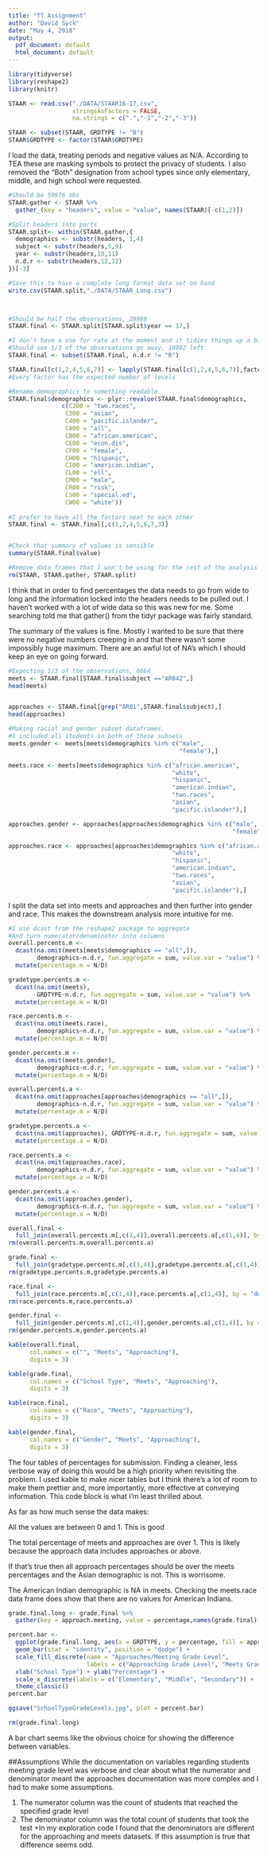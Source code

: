 ```yaml
---
title: "TT Assignment"
author: "David Syck"
date: "May 4, 2018"
output:
  pdf_document: default
  html_document: default
---
```

```r
library(tidyverse)
library(reshape2)
library(knitr)
```

```r
STAAR <- read.csv("./DATA/STAAR16-17.csv", 
                  stringsAsFactors = FALSE, 
                  na.strings = c(".","-1","-2","-3"))

STAAR <- subset(STAAR, GRDTYPE != "B")
STAAR$GRDTYPE <- factor(STAAR$GRDTYPE)
```
I load the data, treating periods and negative values as N/A. According to TEA these are masking symbols to protect the privacy of students. I also removed the "Both" designation from school types since only elementary, middle, and high school were requested.



```r
#Should be 59976 obs
STAAR.gather <- STAAR %>%
  gather_(key = "headers", value = "value", names(STAAR)[-c(1,2)])

#Split headers into parts
STAAR.split<- within(STAAR.gather,{
  demographics <- substr(headers, 1,4)
  subject <- substr(headers,5,9)
  year <- substr(headers,10,11)
  n.d.r <- substr(headers,12,12)
})[-3]

#Save this to have a complete long format data set on hand
write.csv(STAAR.split,"./DATA/STAAR_Long.csv")



#Should be half the observations, 29988
STAAR.final <- STAAR.split[STAAR.split$year == 17,]

#I don't have a use for rate at the moment and it tidies things up a bit
#Should see 1/3 of the observations go away, 19992 left
STAAR.final <- subset(STAAR.final, n.d.r != "R")

STAAR.final[c(1,2,4,5,6,7)] <- lapply(STAAR.final[c(1,2,4,5,6,7)],factor)
#Every factor has the expected number of levels

#Rename demographics to something readable
STAAR.final$demographics <- plyr::revalue(STAAR.final$demographics,
               c(C200 = "two.races",
                C300 = "asian",
                C400 = "pacific.islander",
                CA00 = "all",
                CB00 = "african.american",
                CE00 = "econ.dis",
                CF00 = "female",
                CH00 = "hispanic",
                CI00 = "american.indian",
                CL00 = "ell",
                CM00 = "male",
                CR00 = "risk",
                CS00 = "special.ed",
                CW00 = "white"))
     
#I prefer to have all the factors next to each other
STAAR.final <- STAAR.final[,c(1,2,4,5,6,7,3)]


#Check that summary of values is sensible
summary(STAAR.final$value)

#Remove data frames that I won't be using for the rest of the analysis
rm(STAAR, STAAR.gather, STAAR.split)
```
I think that in order to find percentages the data needs to go from wide to long and the information locked into the headers needs to be pulled out. I haven't worked with a lot of wide data so this was new for me. Some searching told me that gather() from the tidyr package was fairly standard. 

The summary of the values is fine. Mostly I wanted to be sure that there were no negative numbers creeping in and that there wasn't some impossibly huge maximum. There are an awful lot of NA's which I should keep an eye on going forward.

```r
#Expecting 1/3 of the observations, 6664
meets <- STAAR.final[STAAR.final$subject =="AR042",]
head(meets)


approaches <- STAAR.final[grep("AR01",STAAR.final$subject),]
head(approaches)

#Making racial and gender subset dataframes. 
#I included all students in both of these subsets 
meets.gender <- meets[meets$demographics %in% c("male",
                                                "female"),]

meets.race <- meets[meets$demographics %in% c("african.american", 
                                              "white", 
                                              "hispanic",
                                              "american.indian",
                                              "two.races",
                                              "asian",
                                              "pacific.islander"),]

approaches.gender <- approaches[approaches$demographics %in% c("male",
                                                               "female"),]

approaches.race <- approaches[approaches$demographics %in% c("african.american", 
                                              "white", 
                                              "hispanic",
                                              "american.indian",
                                              "two.races",
                                              "asian",
                                              "pacific.islander"),]
```
I split the data set into meets and approaches and then further into gender and race. This makes the downstream analysis more intuitive for me. 

```r
#I use dcast from the reshape2 package to aggregate
#And turn numerator/denominator into columns
overall.percents.m <- 
  dcast(na.omit(meets[meets$demographics == "all",]), 
        demographics~n.d.r, fun.aggregate = sum, value.var = "value") %>% 
  mutate(percentage.m = N/D)

gradetype.percents.m <- 
  dcast(na.omit(meets), 
        GRDTYPE~n.d.r, fun.aggregate = sum, value.var = "value") %>% 
  mutate(percentage.m = N/D)

race.percents.m <- 
  dcast(na.omit(meets.race), 
        demographics~n.d.r, fun.aggregate = sum, value.var = "value") %>% 
  mutate(percentage.m = N/D)

gender.percents.m <- 
  dcast(na.omit(meets.gender), 
        demographics~n.d.r, fun.aggregate = sum, value.var = "value") %>% 
  mutate(percentage.m = N/D)

overall.percents.a <- 
  dcast(na.omit(approaches[approaches$demographics == "all",]), 
        demographics~n.d.r, fun.aggregate = sum, value.var = "value") %>% 
  mutate(percentage.m = N/D)

gradetype.percents.a <- 
  dcast(na.omit(approaches), GRDTYPE~n.d.r, fun.aggregate = sum, value.var = "value") %>% 
  mutate(percentage.a = N/D)

race.percents.a <- 
  dcast(na.omit(approaches.race), 
        demographics~n.d.r, fun.aggregate = sum, value.var = "value") %>% 
  mutate(percentage.a = N/D)

gender.percents.a <- 
  dcast(na.omit(approaches.gender), 
        demographics~n.d.r, fun.aggregate = sum, value.var = "value") %>% 
  mutate(percentage.a = N/D)

overall.final <- 
  full_join(overall.percents.m[,c(1,4)],overall.percents.a[,c(1,4)], by = "demographics")
rm(overall.percents.m,overall.percents.a)

grade.final <- 
  full_join(gradetype.percents.m[,c(1,4)],gradetype.percents.a[,c(1,4)], by = "GRDTYPE")
rm(gradetype.percents.m,gradetype.percents.a)

race.final <- 
  full_join(race.percents.m[,c(1,4)],race.percents.a[,c(1,4)], by = "demographics")
rm(race.percents.m,race.percents.a)

gender.final <- 
  full_join(gender.percents.m[,c(1,4)],gender.percents.a[,c(1,4)], by = "demographics")
rm(gender.percents.m,gender.percents.a)

kable(overall.final, 
      col.names = c("", "Meets", "Approaching"),
      digits = 3)

kable(grade.final, 
      col.names = c("School Type", "Meets", "Approaching"),
      digits = 3)

kable(race.final, 
      col.names = c("Race", "Meets", "Approaching"),
      digits = 3)

kable(gender.final, 
      col.names = c("Gender", "Meets", "Approaching"),
      digits = 3)
```

The four tables of percentages for submission. Finding a cleaner, less verbose way of doing this would be a high priority when revisiting the problem. I used kable to make nicer tables but I think there's a lot of room to make them prettier and, more importantly, more effective at conveying information. This code block is what I'm least thrilled about.

As far as how much sense the data makes:

All the values are between 0 and 1. This is good 

The total percentage of meets and approaches are over 1. This is likely because the approach data includes approaches or above. 

If that's true then all approach percentages should be over the meets percentages and the Asian demographic is not. This is worrisome.

The American Indian demographic is NA in meets. Checking the meets.race data frame does show that there are no values for American Indians. 




```r
grade.final.long <- grade.final %>%
  gather(key = approach.meeting, value = percentage,names(grade.final)[-1])

percent.bar <- 
  ggplot(grade.final.long, aes(x = GRDTYPE, y = percentage, fill = approach.meeting )) +
  geom_bar(stat = "identity", position = "dodge") +
  scale_fill_discrete(name = "Approaches/Meeting Grade Level",
                      labels = c("Approaching Grade Level", "Meets Grade Level")) +
  xlab("School Type") + ylab("Percentage") +
  scale_x_discrete(labels = c("Elementary", "Middle", "Secondary")) +
  theme_classic()
percent.bar

ggsave("SchoolTypeGradeLevels.jpg", plot = percent.bar)

rm(grade.final.long)
```

A bar chart seems like the obvious choice for showing the difference between variables.

##Assumptions
While the documentation on variables regarding students meeting grade level was verbose and clear about what the numerator and denominator meant the approaches documentation was more complex and I had to make some assumptions.

1. The numerator column was the count of students that reached the specified grade level
2. The denominator column was the total count of students that took the test
  +In my exploration code I found that the denominators are different for the approaching and meets datasets. If this assumption is true that difference seems odd.


